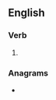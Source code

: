 ==English==

===Verb===
{{head|en|present participle}}

# {{present participle of|unlace|lang=en|nocat=1}}

===Anagrams===
* {{anagrams|en|a=acgilnnu|launcing}}